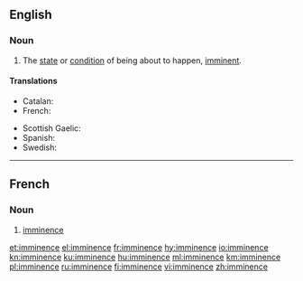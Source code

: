 ==English==
{{wikipedia}}

===Noun===
{{en-noun|-|s}}

# The [[state]] or [[condition]] of being about to happen, [[imminent]].

====Translations====
{{trans-top|state or condition of being imminent}}
* Catalan: {{t|ca|imminència|f}}
* French: {{t+|fr|imminence|f}}
{{trans-mid}}
* Scottish Gaelic: {{t|gd|impis|f}}
* Spanish: {{t|es|inminencia|f}}
* Swedish: {{t+|sv|förestående}}
{{trans-bottom}}

----

==French==

===Noun===
{{fr-noun|f}}

# [[#English|imminence]]

[[et:imminence]]
[[el:imminence]]
[[fr:imminence]]
[[hy:imminence]]
[[io:imminence]]
[[kn:imminence]]
[[ku:imminence]]
[[hu:imminence]]
[[ml:imminence]]
[[km:imminence]]
[[pl:imminence]]
[[ru:imminence]]
[[fi:imminence]]
[[vi:imminence]]
[[zh:imminence]]